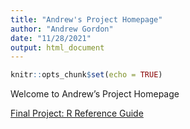```yaml
---
title: "Andrew's Project Homepage"
author: "Andrew Gordon"
date: "11/28/2021"
output: html_document
---
```


```r
knitr::opts_chunk$set(echo = TRUE)
```

Welcome to Andrew's Project Homepage

[Final Project: R Reference Guide](final_R_reference.html)
